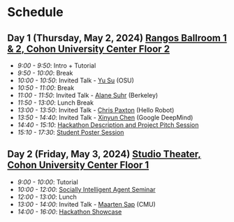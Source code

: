 # Schedule 

## Day 1 (Thursday, May 2, 2024) [Rangos Ballroom 1 & 2, Cohon University Center Floor 2](https://www.cmu.edu/cohon-university-center/images/floor-plans/CUC_2.pdf)

- _9:00 - 9:50_: Intro + Tutorial
- _9:50 - 10:00_: Break
- _10:00 - 10:50_: Invited Talk - [Yu Su](https://ysu1989.github.io/) (OSU)
- _10:50 - 11:00_: Break
- _11:00 - 11:50_: Invited Talk - [Alane Suhr](https://www.alanesuhr.com/) (Berkeley)
- _11:50 - 13:00_: Lunch Break
- _13:00 - 13:50_: Invited Talk - [Chris Paxton](https://twitter.com/chris_j_paxton) (Hello Robot)
- _13:50 - 14:40_: Invited Talk - [Xinyun Chen](https://jungyhuk.github.io/) (Google DeepMind)
- _14:40 - 15:10_: [Hackathon Description and Project Pitch Session](/hackathon)
- _15:10 - 17:30_: [Student Poster Session](/posters)

## Day 2 (Friday, May 3, 2024) [Studio Theater, Cohon University Center Floor 1](https://www.cmu.edu/cohon-university-center/images/floor-plans/CUC_1.pdf)
- _9:00 - 10:00_: Tutorial
- _10:00 - 12:00_: [Socially Intelligent Agent Seminar](/social_agent)
- _12:00 - 13:00_: Lunch
- _13:00 - 14:00_: Invited Talk - [Maarten Sap](https://maartensap.com/) (CMU)
- _14:00 - 16:00_: [Hackathon Showcase](/hackathon)


